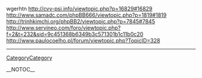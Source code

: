 wgerhtn http://cvv-psi.info/viewtopic.php?p=16829#16829
http://www.samadc.com/phpBB666/viewtopic.php?p=1819#1819 http://trinhkimchi.org/phpBB2/viewtopic.php?p=7845#7845 http://www.servineo.com/foro/viewtopic.php?f=2&t=232&sid=9c451368b6349b3c571301b1c11b0c20 http://www.paulocoelho.pl/forum/viewtopic.php?TopicID=328
----
[[CategoryCategory]]

__NOTOC__